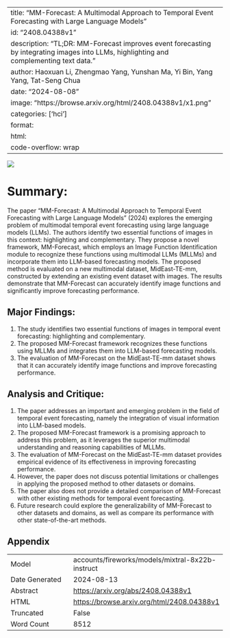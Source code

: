 
---
title: "MM-Forecast: A Multimodal Approach to Temporal Event Forecasting with Large Language Models"
id: "2408.04388v1"
description: "TL;DR: MM-Forecast improves event forecasting by integrating images into LLMs, highlighting and complementing text data."
author: Haoxuan Li, Zhengmao Yang, Yunshan Ma, Yi Bin, Yang Yang, Tat-Seng Chua
date: "2024-08-08"
image: "https://browse.arxiv.org/html/2408.04388v1/x1.png"
categories: ['hci']
format:
  html:
    code-overflow: wrap
---

![](https://browse.arxiv.org/html/2408.04388v1/x1.png)

# Summary:

The paper "MM-Forecast: A Multimodal Approach to Temporal Event Forecasting with Large Language Models" (2024) explores the emerging problem of multimodal temporal event forecasting using large language models (LLMs). The authors identify two essential functions of images in this context: highlighting and complementary. They propose a novel framework, MM-Forecast, which employs an Image Function Identification module to recognize these functions using multimodal LLMs (MLLMs) and incorporate them into LLM-based forecasting models. The proposed method is evaluated on a new multimodal dataset, MidEast-TE-mm, constructed by extending an existing event dataset with images. The results demonstrate that MM-Forecast can accurately identify image functions and significantly improve forecasting performance.

## Major Findings:

1. The study identifies two essential functions of images in temporal event forecasting: highlighting and complementary.
2. The proposed MM-Forecast framework recognizes these functions using MLLMs and integrates them into LLM-based forecasting models.
3. The evaluation of MM-Forecast on the MidEast-TE-mm dataset shows that it can accurately identify image functions and improve forecasting performance.

## Analysis and Critique:

1. The paper addresses an important and emerging problem in the field of temporal event forecasting, namely the integration of visual information into LLM-based models.
2. The proposed MM-Forecast framework is a promising approach to address this problem, as it leverages the superior multimodal understanding and reasoning capabilities of MLLMs.
3. The evaluation of MM-Forecast on the MidEast-TE-mm dataset provides empirical evidence of its effectiveness in improving forecasting performance.
4. However, the paper does not discuss potential limitations or challenges in applying the proposed method to other datasets or domains.
5. The paper also does not provide a detailed comparison of MM-Forecast with other existing methods for temporal event forecasting.
6. Future research could explore the generalizability of MM-Forecast to other datasets and domains, as well as compare its performance with other state-of-the-art methods.

## Appendix

|          |          |
|----------|----------|
| Model     | accounts/fireworks/models/mixtral-8x22b-instruct       |
| Date Generated     | 2024-08-13       |
| Abstract | [https://arxiv.org/abs/2408.04388v1](https://arxiv.org/abs/2408.04388v1)        |
| HTML     | [https://browse.arxiv.org/html/2408.04388v1](https://browse.arxiv.org/html/2408.04388v1)       |
| Truncated       | False       |
| Word Count       | 8512       |